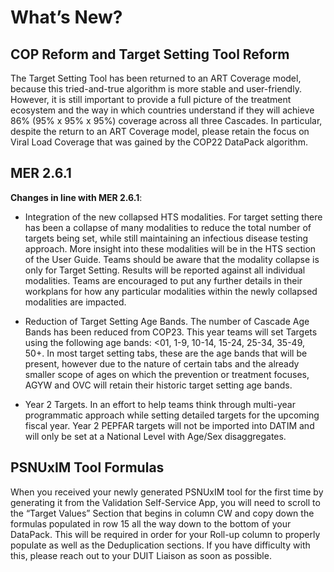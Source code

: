 # What's New?

## COP Reform and Target Setting Tool Reform 

The Target Setting Tool has been returned to an ART Coverage model, because this tried-and-true algorithm is more stable and user-friendly.  However, it is still important to provide a full picture of the treatment ecosystem and the way in which countries understand if they will achieve 86% (95% x 95% x 95%) coverage across all three Cascades. In particular, despite the return to an ART Coverage model, please retain the focus on Viral Load Coverage that was gained by the COP22 DataPack algorithm.

## MER 2.6.1

**Changes in line with MER 2.6.1**:

-   Integration of the new collapsed HTS modalities. For target setting there has been a collapse of many modalities to reduce the total number of targets being set, while still  maintaining an infectious disease testing approach. More insight into these modalities will be in the HTS section of the User Guide. Teams should be aware that the modality collapse is only for Target Setting. Results will be reported against all individual modalities. Teams are encouraged to put any further details in their workplans for how any particular modalities within the newly collapsed modalities are impacted.

-   Reduction of Target Setting Age Bands. The number of Cascade Age Bands has been reduced from COP23. This year teams will set Targets using the following age bands: <01, 1-9, 10-14, 15-24, 25-34, 35-49, 50+. In most target setting tabs, these are the age bands that will be present, however due to the nature of certain tabs and the already smaller scope of ages on which the prevention or treatment focuses, AGYW and OVC will retain their historic target setting age bands. 

-   Year 2 Targets. In an effort to help teams think through multi-year programmatic approach while setting detailed targets for the upcoming fiscal year. Year 2 PEPFAR targets will not be imported into DATIM and will only be set at a National Level with Age/Sex disaggregates. 

## **PSNUxIM Tool Formulas**

When you received your newly generated PSNUxIM tool for the first time by generating it from the Validation Self-Service App, you will need to scroll to the "Target Values" Section that begins in column CW and copy down the formulas populated in row 15 all the way down to the bottom of your DataPack. This will be required in order for your Roll-up column to properly populate as well as the Deduplication sections. If you have difficulty with this, please reach out to your DUIT Liaison as soon as possible.
